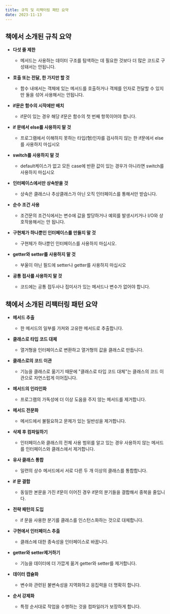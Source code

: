 ```yaml
---
title: 규칙 및 리팩터링 패턴 요약
date: 2023-11-13
---
```


## 책에서 소개된 규칙 요약

- **다섯 줄 제한**
	- 메서드는 사용하는 데이터 구조를 탐색하는 데 필요한 것보다 더 많은 코드로 구성돼서는 안됩니다.

- **호출 또는 전달, 한 가지만 할 것**
	- 함수 내에서는 객체에 있는 메서드를 호출하거나 객체를 인자로 전달할 수 있지만 둘을 섞어 사용해서는 안됩니다.

- **if문은 함수의 시작에만 배치**
	- if문이 있는 경우 해당 if문은 함수의 첫 번째 항목이어야 합니다.

- **if 문에서 else를 사용하지 말 것**
	- 프로그램에서 이해하지 못하는 타입(형)인자를 검사하지 않는 한 if문에서 else를 사용하지 마십시오

- **switch를 사용하지 말 것**
	- default케이스가 없고 모든 case에 반환 값이 있는 경우가 아니라면 switch를 사용하지 마십시오

- **인터페이스에서만 상속받을 것**
	- 상속은 클래스나 추상클래스가 아닌 오직 인터페이스를 통해서만 받습니다.

- **순수 조건 사용**
	- 조건문의 조건식에서는 변수에 값을 할당하거나 예외를 발생시키거나 I/O와 상호작용해서는 안 됩니다.

- **구현체가 하나뿐인 인터페이스를 만들지 말 것**
	- 구현체가 하나뿐인 인터페이스를 사용하지 마십시오.

- **getter와 setter를 사용하지 말 것**
	- 부울이 아닌 필드에 setter나 getter를 사용하지 마십시오

- **공통 접사를 사용하지 말 것**
	- 코드에는 공통 접두사나 접미사가 있는 메서드나 변수가 없어야 합니다.

## 책에서 소개된 리팩터링 패턴 요약

- **메서드 추출**
	- 한 메서드의 일부를 가져와 고유한 메서드로 추출합니다.

- **클래스로 타입 코드 대체**
	- 열거형을 인터페이스로 변환하고 열거형의 값을 클래스로 만듭니다.

- **클래스로의 코드 이관**
	- 기능을 클래스로 옮기기 때문에 "클래스로 타입 코드 대체"는 클래스의 코드 이관으로 자연스럽게 이어집니다.

- **메서드의 인라인화**
	- 프로그램의 가독성에 더 이상 도움을 주지 않는 메서드를 제거합니다.

- **메서드 전문화**
	- 메서드에서 불필요하고 문제가 있는 일반성을 제거합니다.

- **삭제 후 컴파일하기**
	- 인터페이스와 클래스의 전체 사용 범위를 알고 있는 경우 사용하지 않는 메서드를 인터페이스와 클래스에서 제거합니다.

- **유사 클래스 통합**
	- 일련의 상수 메서드에서 서로 다른 두 개 이상의 클래스를 통합합니다.

- **if 문 결합**
	- 동일한 본문을 가진 if문이 이어진 경우 if문의 분기들을 결합해서 중복을 줄입니다.

- **전략 패턴의 도입**
	- if 문을 사용한 분기를 클래스를 인스턴스화하는 것으로 대체합니다.

- **구현에서 인터페이스 추출**
	- 클래스에 대한 종속성을 인터페이스로 바꿉니다.

- **getter와 setter제거하기**
	- 기능을 데이터에 더 가깝게 옮겨 getter와 setter를 제거합니다.

- **데이터 캡슐화**
	- 변수와 관련된 불변속성을 지역화하고 응집력을 더 명확히 합니다.

- **순서 강제화**
	- 특정 순서대로 작업을 수행하는 것을 컴파일러가 보장하게 합니다.


